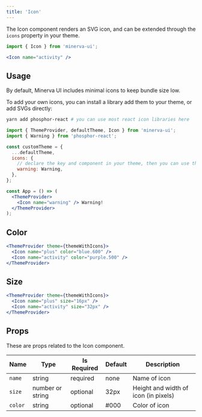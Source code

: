 ```yaml
---
title: 'Icon'
---
```


The Icon component renders an SVG icon, and can be extended through the `icons` property in your theme.

```js
import { Icon } from 'minerva-ui';
```

```jsx live
<Icon name="activity" />
```

## Usage

By default, Minerva UI includes minimal icons to keep bundle size low.

To add your own icons, you can install a library add them to your theme, or add SVGs directly:

```bash
yarn add phosphor-react # you can use most react icon libraries here
```

```jsx
import { ThemeProvider, defaultTheme, Icon } from 'minerva-ui';
import { Warning } from 'phosphor-react';

const customTheme = {
  ...defaultTheme,
  icons: {
    // declare the key and component in your theme, then you can use the key as name in the <Icon /> component
    warning: Warning,
  },
};

const App = () => (
  <ThemeProvider>
    <Icon name="warning" /> Warning!
  </ThemeProvider>
);
```

## Color

```jsx live
<ThemeProvider theme={themeWithIcons}>
  <Icon name="plus" color="blue.600" />
  <Icon name="activity" color="purple.500" />
</ThemeProvider>
```

## Size

```jsx live
<ThemeProvider theme={themeWithIcons}>
  <Icon name="plus" size="16px" />
  <Icon name="activity" size="32px" />
</ThemeProvider>
```

## Props

These are props related to the Icon component.

| Name    | Type             | Is Required | Default | Description                          |
| ------- | ---------------- | ----------- | ------- | ------------------------------------ |
| `name`  | string           | required    | none    | Name of icon                         |
| `size`  | number or string | optional    | 32px    | Height and width of icon (in pixels) |
| `color` | string           | optional    | #000    | Color of icon                        |
